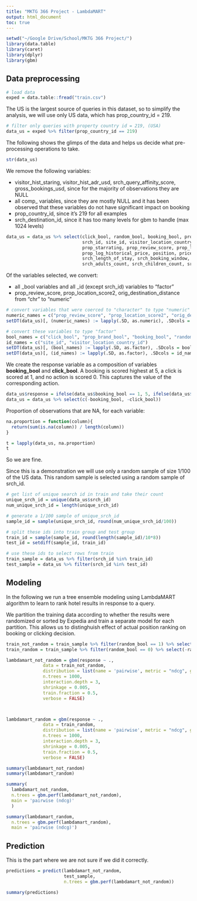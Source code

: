 ```yaml
---
title: "MKTG 366 Project - LambdaMART"
output: html_document
toc: true
---
```



```r
setwd("~/Google Drive/School/MKTG 366 Project/")
library(data.table)
library(caret)
library(dplyr)
library(gbm)
```


## Data preprocessing

```r
# load data
exped = data.table::fread("train.csv")
```

The US is the largest source of queries in this dataset, so to simplify the analysis, we will use only US data, which has prop\_country\_id = 219. 

```r
# filter only queries with property country id = 219, (USA)
data_us = exped %>% filter(prop_country_id == 219)
```

The following shows the glimps of the data and helps us decide what pre-processing operations to take.

```r
str(data_us)
```

We remove the following variables:

- visitor\_hist_staring, visitor\_hist\_adr\_usd, srch\_query\_affinity\_score, gross\_bookings\_usd, since for the majority of observations they are NULL
- all comp\_ variables, since they are mostly NULL and it has been observed that these variables do not have significant impact on booking
- prop\_country\_id, since it's 219 for all examples
- srch\_destination\_id, since it has too many levels for gbm to handle (max 1024 levels)

```r
data_us = data_us %>% select(click_bool, random_bool, booking_bool, prop_brand_bool,
                             srch_id, site_id, visitor_location_country_id, #prop_id,
                             prop_starrating, prop_review_score, prop_location_score1, prop_location_score2,
                             prop_log_historical_price, position, price_usd,
                             srch_length_of_stay, srch_booking_window, orig_destination_distance,
                             srch_adults_count, srch_children_count, srch_room_count)
```

Of the variables selected, we convert:

- all \_bool variables and all \_id (except srch\_id) variables to "factor"
- prop\_review_score, prop\_location\_score2, orig\_destination_distance from "chr" to "numeric"

```r
# convert variables that were coerced to "character" to type "numeric"
numeric_names = c("prop_review_score", "prop_location_score2", "orig_destination_distance")
setDT(data_us)[, (numeric_names) := lapply(.SD, as.numeric), .SDcols = numeric_names]

# convert these variables to type "factor"
bool_names = c("click_bool", "prop_brand_bool", "booking_bool", "random_bool")
id_names = c("site_id", "visitor_location_country_id")
setDT(data_us)[, (bool_names) := lapply(.SD, as.factor), .SDcols = bool_names]
setDT(data_us)[, (id_names) := lapply(.SD, as.factor), .SDcols = id_names]
```

We create the response variable as a composition of variables **booking\_bool** and **click\_bool**. A booking is scored highest at 5, a click is scored at 1, and no action is scored 0. This captures the value of the corresponding action.

```r
data_us$response = ifelse(data_us$booking_bool == 1, 5, ifelse(data_us$click_bool == 1, 1, 0))
data_us = data_us %>% select(c(-booking_bool, -click_bool))
```


Proportion of observations that are NA, for each variable:
```r
na.proportion = function(column){
  return(sum(is.na(column)) / length(column))
}

t = lapply(data_us, na.proportion)
t
```
So we are fine.


Since this is a demonstration we will use only a random sample of size 1/100 of the US data. This random sample is selected using a random sample of srch\_id.

```r
# get list of unique search id in train and take their count
unique_srch_id = unique(data_us$srch_id)
num_unique_srch_id = length(unique_srch_id)

# generate a 1/100 sample of unique_srch_id
sample_id = sample(unique_srch_id, round(num_unique_srch_id/100))

# split these ids into train group and test group
train_id = sample(sample_id, round(length(sample_id)/10*8))
test_id = setdiff(sample_id, train_id)

# use these ids to select rows from train
train_sample = data_us %>% filter(srch_id %in% train_id)
test_sample = data_us %>% filter(srch_id %in% test_id)
```


## Modeling

In the following we run a tree ensemble modeling using LambdaMART algorithm to learn to rank hotel results in response to a query.

We partition the training data according to whether the results were randomized or sorted by Expedia and train a separate model for each partition. This allows us to distinghuish effect of actual position ranking on booking or clicking decision.

```r
train_not_random = train_sample %>% filter(random_bool == 1) %>% select(-random_bool)
train_random = train_sample %>% filter(random_bool == 0) %>% select(-random_bool)

lambdamart_not_random = gbm(response ~ .,
              data = train_not_random,
              distribution = list(name = 'pairwise', metric = "ndcg", group = 'srch_id'),
              n.trees = 1000,
              interaction.depth = 3,
              shrinkage = 0.005,
              train.fraction = 0.5,
              verbose = FALSE)



lambdamart_random = gbm(response ~ .,
              data = train_random,
              distribution = list(name = 'pairwise', metric = "ndcg", group = 'srch_id'),
              n.trees = 1000,
              interaction.depth = 3,
              shrinkage = 0.005,
              train.fraction = 0.5,
              verbose = FALSE)

summary(lambdamart_not_random)
summary(lambdamart_random)

summary(
  lambdamart_not_random,
  n.trees = gbm.perf(lambdamart_not_random),
  main = 'pairwise (ndcg)'
  )

summary(lambdamart_random,
  n.trees = gbm.perf(lambdamart_random),
  main = 'pairwise (ndcg)')
```

## Prediction

This is the part where we are not sure if we did it correctly.

```r
predictions = predict(lambdamart_not_random, 
                      test_sample, 
                      n.trees = gbm.perf(lambdamart_not_random))

summary(predictions)
```

